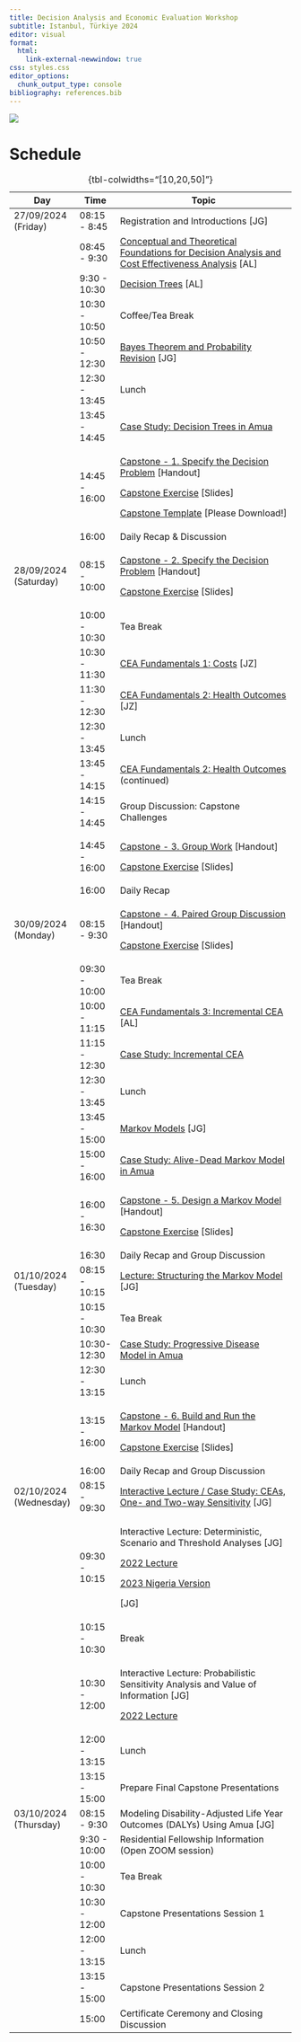 ```yaml
---
title: Decision Analysis and Economic Evaluation Workshop 
subtitle: Istanbul, Türkiye 2024
editor: visual
format: 
  html:
    link-external-newwindow: true
css: styles.css
editor_options: 
  chunk_output_type: console
bibliography: references.bib
---
```


![](composite-logo.png){fig-align="center"}

# Schedule

+------------------------+---------------+--------------------------------------------------------------------------------------------------------------------------------------------------------------+
| Day                    | Time          | Topic                                                                                                                                                        |
+========================+===============+==============================================================================================================================================================+
| 27/09/2024 (Friday)    | 08:15 - 8:45  | Registration and Introductions \[JG\]                                                                                                                        |
+------------------------+---------------+--------------------------------------------------------------------------------------------------------------------------------------------------------------+
|                        | 08:45 - 9:30  | [Conceptual and Theoretical Foundations for Decision Analysis and Cost Effectiveness Analysis](lectures/lec_1a.introduction-to-decision-analysis.qmd) \[AL\] |
+------------------------+---------------+--------------------------------------------------------------------------------------------------------------------------------------------------------------+
|                        | 9:30 - 10:30  | [Decision Trees](lectures/lec_2.decision-trees-and-probabilities.qmd) \[AL\]                                                                                 |
+------------------------+---------------+--------------------------------------------------------------------------------------------------------------------------------------------------------------+
|                        | 10:30 - 10:50 | Coffee/Tea Break                                                                                                                                             |
+------------------------+---------------+--------------------------------------------------------------------------------------------------------------------------------------------------------------+
|                        | 10:50 - 12:30 | [Bayes Theorem and Probability Revision](lectures/lec_3a.bayes-probrevision.qmd) \[JG\]                                                                      |
+------------------------+---------------+--------------------------------------------------------------------------------------------------------------------------------------------------------------+
|                        | 12:30 - 13:45 | Lunch                                                                                                                                                        |
+------------------------+---------------+--------------------------------------------------------------------------------------------------------------------------------------------------------------+
|                        | 13:45 - 14:45 | [Case Study: Decision Trees in Amua](case-studies/cs_decision-tree-amua.qmd)                                                                                 |
+------------------------+---------------+--------------------------------------------------------------------------------------------------------------------------------------------------------------+
|                        | 14:45 - 16:00 | [Capstone - 1. Specify the Decision Problem](capstone/01_specify-the-decision-problem.qmd) \[Handout\]                                                       |
|                        |               |                                                                                                                                                              |
|                        |               | [Capstone Exercise](capstone/capstone-exercises.qmd#/specify-the-decision-problem) \[Slides\]                                                                |
|                        |               |                                                                                                                                                              |
|                        |               | [Capstone Template](capstone/capstone-ppt-template.pptx) \[Please Download!\]                                                                                |
+------------------------+---------------+--------------------------------------------------------------------------------------------------------------------------------------------------------------+
|                        | 16:00         | Daily Recap & Discussion                                                                                                                                     |
+------------------------+---------------+--------------------------------------------------------------------------------------------------------------------------------------------------------------+
| 28/09/2024 (Saturday)  | 08:15 - 10:00 | [Capstone - 2. Specify the Decision Problem](capstone/02_decision-tree.qmd#/specify-the-decision-problem) \[Handout\]                                        |
|                        |               |                                                                                                                                                              |
|                        |               | [Capstone Exercise](capstone/capstone-exercises.qmd#/build-a-decision-tree) \[Slides\]                                                                       |
+------------------------+---------------+--------------------------------------------------------------------------------------------------------------------------------------------------------------+
|                        | 10:00 - 10:30 | Tea Break                                                                                                                                                    |
+------------------------+---------------+--------------------------------------------------------------------------------------------------------------------------------------------------------------+
|                        | 10:30 - 11:30 | [CEA Fundamentals 1: Costs](lectures/lec_5a.cea-fundamentals1.qmd) \[JZ\]                                                                                    |
+------------------------+---------------+--------------------------------------------------------------------------------------------------------------------------------------------------------------+
|                        | 11:30 - 12:30 | [CEA Fundamentals 2: Health Outcomes](lectures/lec_5b.cea-fundamentals2.qmd) \[JZ\]                                                                          |
+------------------------+---------------+--------------------------------------------------------------------------------------------------------------------------------------------------------------+
|                        | 12:30 - 13:45 | Lunch                                                                                                                                                        |
+------------------------+---------------+--------------------------------------------------------------------------------------------------------------------------------------------------------------+
|                        | 13:45 - 14:15 | [CEA Fundamentals 2: Health Outcomes](lectures/lec_5b.cea-fundamentals2.qmd) (continued)                                                                     |
+------------------------+---------------+--------------------------------------------------------------------------------------------------------------------------------------------------------------+
|                        | 14:15 - 14:45 | Group Discussion: Capstone Challenges                                                                                                                        |
+------------------------+---------------+--------------------------------------------------------------------------------------------------------------------------------------------------------------+
|                        | 14:45 - 16:00 | [Capstone - 3. Group Work](capstone/03_group-work.qmd) \[Handout\]                                                                                           |
|                        |               |                                                                                                                                                              |
|                        |               | [Capstone Exercise](capstone/capstone-exercises.qmd#/group-work) \[Slides\]                                                                                  |
+------------------------+---------------+--------------------------------------------------------------------------------------------------------------------------------------------------------------+
|                        | 16:00         | Daily Recap                                                                                                                                                  |
+------------------------+---------------+--------------------------------------------------------------------------------------------------------------------------------------------------------------+
| 30/09/2024 (Monday)    | 08:15 - 9:30  | [Capstone - 4. Paired Group Discussion](capstone/04_paired-discussion.qmd) \[Handout\]                                                                       |
|                        |               |                                                                                                                                                              |
|                        |               | [Capstone Exercise](capstone/capstone-exercises.qmd#/paired-group-discussions) \[Slides\]                                                                    |
+------------------------+---------------+--------------------------------------------------------------------------------------------------------------------------------------------------------------+
|                        | 09:30 - 10:00 | Tea Break                                                                                                                                                    |
+------------------------+---------------+--------------------------------------------------------------------------------------------------------------------------------------------------------------+
|                        | 10:00 - 11:15 | [CEA Fundamentals 3: Incremental CEA](lectures/lec_6.ICERs.qmd) \[AL\]                                                                                       |
+------------------------+---------------+--------------------------------------------------------------------------------------------------------------------------------------------------------------+
|                        | 11:15 - 12:30 | [Case Study: Incremental CEA](case-studies/cs_icer.qmd)                                                                                                      |
+------------------------+---------------+--------------------------------------------------------------------------------------------------------------------------------------------------------------+
|                        | 12:30 - 13:45 | Lunch                                                                                                                                                        |
+------------------------+---------------+--------------------------------------------------------------------------------------------------------------------------------------------------------------+
|                        | 13:45 - 15:00 | [Markov Models](lectures/lec_7.MarkovModels1.qmd) \[JG\]                                                                                                     |
+------------------------+---------------+--------------------------------------------------------------------------------------------------------------------------------------------------------------+
|                        | 15:00 - 16:00 | [Case Study: Alive-Dead Markov Model in Amua](case-studies/cs_markov_alive-dead.qmd)                                                                         |
+------------------------+---------------+--------------------------------------------------------------------------------------------------------------------------------------------------------------+
|                        | 16:00 - 16:30 | [Capstone - 5. Design a Markov Model](capstone/05_design-markov.qmd) \[Handout\]                                                                             |
|                        |               |                                                                                                                                                              |
|                        |               | [Capstone Exercise](capstone/capstone-exercises.qmd#/design-a-markov-model) \[Slides\]                                                                       |
+------------------------+---------------+--------------------------------------------------------------------------------------------------------------------------------------------------------------+
|                        | 16:30         | Daily Recap and Group Discussion                                                                                                                             |
+------------------------+---------------+--------------------------------------------------------------------------------------------------------------------------------------------------------------+
| 01/10/2024 (Tuesday)   | 08:15 - 10:15 | [Lecture: Structuring the Markov Model](lectures/lec_structure.qmd) \[JG\]                                                                                   |
+------------------------+---------------+--------------------------------------------------------------------------------------------------------------------------------------------------------------+
|                        | 10:15 - 10:30 | Tea Break                                                                                                                                                    |
+------------------------+---------------+--------------------------------------------------------------------------------------------------------------------------------------------------------------+
|                        | 10:30- 12:30  | [Case Study: Progressive Disease Model in Amua](case-studies/cs_progressive-disease.qmd)                                                                     |
+------------------------+---------------+--------------------------------------------------------------------------------------------------------------------------------------------------------------+
|                        | 12:30 - 13:15 | Lunch                                                                                                                                                        |
+------------------------+---------------+--------------------------------------------------------------------------------------------------------------------------------------------------------------+
|                        | 13:15 - 16:00 | [Capstone - 6. Build and Run the Markov Model](capstone/06_build-markov.qmd) \[Handout\]                                                                     |
|                        |               |                                                                                                                                                              |
|                        |               | [Capstone Exercise](capstone/capstone-exercises.qmd#/build-and-run-the-markov-model) \[Slides\]                                                              |
+------------------------+---------------+--------------------------------------------------------------------------------------------------------------------------------------------------------------+
|                        | 16:00         | Daily Recap and Group Discussion                                                                                                                             |
+------------------------+---------------+--------------------------------------------------------------------------------------------------------------------------------------------------------------+
| 02/10/2024 (Wednesday) | 08:15 - 09:30 | [Interactive Lecture / Case Study: CEAs, One- and Two-way Sensitivity](lectures/lec_sensitivity.qmd) \[JG\]                                                  |
+------------------------+---------------+--------------------------------------------------------------------------------------------------------------------------------------------------------------+
|                        | 09:30 - 10:15 | Interactive Lecture: Deterministic, Scenario and Threshold Analyses \[JG\]                                                                                   |
|                        |               |                                                                                                                                                              |
|                        |               | [2022 Lecture](https://vchem-vital-workshop-2022.netlify.app/lectures/lec_sensitivity_scenario#/title-slide)                                                 |
|                        |               |                                                                                                                                                              |
|                        |               | [2023 Nigeria Version](https://graveja0.github.io/v-brch-nigeria-2023/lectures/lec_sensitivity.html#/title-slide)                                            |
|                        |               |                                                                                                                                                              |
|                        |               | \[JG\]                                                                                                                                                       |
+------------------------+---------------+--------------------------------------------------------------------------------------------------------------------------------------------------------------+
|                        | 10:15 - 10:30 | Break                                                                                                                                                        |
+------------------------+---------------+--------------------------------------------------------------------------------------------------------------------------------------------------------------+
|                        | 10:30 - 12:00 | Interactive Lecture: Probabilistic Sensitivity Analysis and Value of Information \[JG\]                                                                      |
|                        |               |                                                                                                                                                              |
|                        |               | [2022 Lecture](https://vchem-vital-workshop-2022.netlify.app/lectures/lec_psa#/title-slide)                                                                  |
+------------------------+---------------+--------------------------------------------------------------------------------------------------------------------------------------------------------------+
|                        | 12:00 - 13:15 | Lunch                                                                                                                                                        |
+------------------------+---------------+--------------------------------------------------------------------------------------------------------------------------------------------------------------+
|                        | 13:15 - 15:00 | Prepare Final Capstone Presentations                                                                                                                         |
+------------------------+---------------+--------------------------------------------------------------------------------------------------------------------------------------------------------------+
| 03/10/2024 (Thursday)  | 08:15 - 9:30  | Modeling Disability-Adjusted Life Year Outcomes (DALYs) Using Amua \[JG\]                                                                                    |
+------------------------+---------------+--------------------------------------------------------------------------------------------------------------------------------------------------------------+
|                        | 9:30 - 10:00  | Residential Fellowship Information (Open ZOOM session)                                                                                                       |
+------------------------+---------------+--------------------------------------------------------------------------------------------------------------------------------------------------------------+
|                        | 10:00 - 10:30 | Tea Break                                                                                                                                                    |
+------------------------+---------------+--------------------------------------------------------------------------------------------------------------------------------------------------------------+
|                        | 10:30 - 12:00 | Capstone Presentations Session 1                                                                                                                             |
+------------------------+---------------+--------------------------------------------------------------------------------------------------------------------------------------------------------------+
|                        | 12:00 - 13:15 | Lunch                                                                                                                                                        |
+------------------------+---------------+--------------------------------------------------------------------------------------------------------------------------------------------------------------+
|                        | 13:15 - 15:00 | Capstone Presentations Session 2                                                                                                                             |
+------------------------+---------------+--------------------------------------------------------------------------------------------------------------------------------------------------------------+
|                        | 15:00         | Certificate Ceremony and Closing Discussion                                                                                                                  |
+------------------------+---------------+--------------------------------------------------------------------------------------------------------------------------------------------------------------+

: {tbl-colwidths="\[10,20,50\]"}

